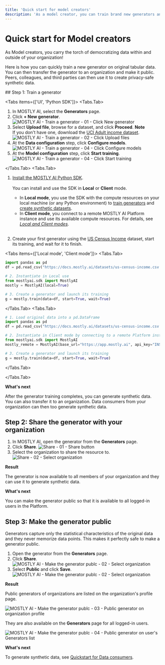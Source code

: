 ```yaml
---
title: 'Quick start for model creators'
description: 'As a model creator, you can train brand new generators and AI models on tabular data. You can then share with peers and data consumers in your teams and organization and they can share brand new privacy-safe synthetic data.'
---
```



# Quick start for Model creators

As Model creators, you carry the torch of democratizing data within and outside of your organization!

Here is how you can quickly train a new generator on original tabular data. You can then transfer the generator to an organization and make it public. Peers, colleagues, and third parties can then use it to create privacy-safe synthetic data.

<Steps>
## Step 1: Train a generator

<Tabs items={['UI', 'Python SDK']}>
<Tabs.Tab>

1. In MOSTLY AI, select the **Generators** page.
2. Click **+ New generator**.
   <Image src="/docimages/quickstart/model-creators/train-generator-01-click-new-generator.webp" alt="MOSTLY AI - Train a generator - 01 - Click New generator" width={800} height={150} />
3. Select **Upload file**, browse for a dataset, and click **Proceed**.
   <CustomCallout>
     **Note**
     <br />
     If you don't have one, download the [UCI Adult income dataset](/datasets/us-census-income.csv.gz).
   </CustomCallout>
   <Image src="/docimages/quickstart/model-creators/train-generator-02-click-upload-files.webp" alt="MOSTLY AI - Train a generator - 02 - Click Upload files" width={800} height={150} />
4. At the **Data configuration** step, click **Configure models**.
   <Image src="/docimages/quickstart/model-creators/train-generator-03-click-configure-models.webp" alt="MOSTLY AI - Train a generator - 04 - Click Configure models" width={800} height={150} />
5. At the **Model configuration** step, click **Start training**.
   <Image src="/docimages/quickstart/model-creators/train-generator-04-click-start-training.webp" alt="MOSTLY AI - Train a generator - 04 - Click Start training" width={800} height={150} />

</Tabs.Tab>
<Tabs.Tab>

1. [Install the MOSTLY AI Python SDK](/python-sdk#installation).<br /><br />
   You can install and use the SDK in **Local** or **Client** mode.

   - In **Local mode**, you use the SDK with the compute resources on your local machine (or any Python environment) to [train generators](/generators/train) and [create synthetic datasets](/synthetic-datasets/generate).
   - In **Client mode**, you connect to a remote MOSTLY AI Platform instance and use its available compute resources.
     For details, see [_Local and Client modes_](/python-sdk#local-and-client-modes).<br /><br />

2. Create your first generator using the [US Census Income](/datasets#us-census-income-dataset) dataset, start its training, and wait for it to finish.

<Tabs items={['Local mode', 'Client mode']}>
<Tabs.Tab>

```python copy filename="python" {7} # 1. Load original data into a pd.DataFrame
import pandas as pd
df = pd.read_csv("https://docs.mostly.ai/datasets/us-census-income.csv.gz")

# 2. Instantiate in Local use
from mostlyai.sdk import MostlyAI
mostly = MostlyAI(local=True)

# 3. Create a generator and launch its training
g = mostly.train(data=df, start=True, wait=True)
```

</Tabs.Tab>
<Tabs.Tab>

```python copy filename="python" {7}
# 1. Load original data into a pd.DataFrame
import pandas as pd
df = pd.read_csv("https://docs.mostly.ai/datasets/us-census-income.csv.gz")

# 2. Instantiate in Client mode by connecting to a remote Platform instance
from mostlyai.sdk import MostlyAI
mostly_remote = MostlyAI(base_url="https://app.mostly.ai", api_key="INSERT_API_KEY")

# 3. Create a generator and launch its training
g = mostly.train(data=df, start=True, wait=True)
```

</Tabs.Tab>
</Tabs>

</Tabs.Tab>
</Tabs>

**What's next**

After the generator training completes, you can generate synthetic data. You can also transfer it to an organization. Data consumers from your organization can then too generate synthetic data.

## Step 2: Share the generator with your organization

1. In MOSTLY AI, open the generator from the **Generators** page.
2. Click **Share**.
   <Image src="/docimages/organizations/add-assets-01-select-share.webp" alt="Share - 01 - Share button" width={700} height={300} />
3. Select the organization to share the resource to.
   <Image src="/docimages/organizations/add-assets-02-select-share-org.webp" alt="Share - 02 - Select organization" width={700} height={300} />

**Result**

The generator is now available to all members of your organization and they can use it to generate synthetic data.

**What's next**

You can make the generator public so that it is available to all logged-in users in the Platform.

## Step 3: Make the generator public

Generators capture only the statistical characteristics of the original data and they never memorize data points. This makes it perfectly safe to make a generator public.

1. Open the generator from the **Generators** page.
2. Click **Share**.
   <Image src="/docimages/quickstart/model-creators/make-public-01-select-share.webp" alt="MOSTLY AI - Make the generator publc - 02 - Select organization" width={800} height={150} />
3. Select **Public** and click **Save**.
   <Image src="/docimages/quickstart/model-creators/make-public-02-select-public.webp" alt="MOSTLY AI - Make the generator publc - 02 - Select organization" width={800} height={150} />

**Result**

Public generators of organizations are listed on the organization's profile page.

<Image src="/docimages/quickstart/model-creators/make-public-03-public-generator-org-profile.webp" alt="MOSTLY AI - Make the generator publc - 03 - Public generator on organization profile" width={800} height={150} />

They are also available on the **Generators** page for all logged-in users.

<Image src="/docimages/quickstart/model-creators/make-public-04-public-generator-user-generators-list.webp" alt="MOSTLY AI - Make the generator publc - 04 - Public generator on user's Generators list" width={800} height={150} />

**What's next**

To generate synthetic data, see [Quickstart for Data consumers](data-consumers).

</Steps>
